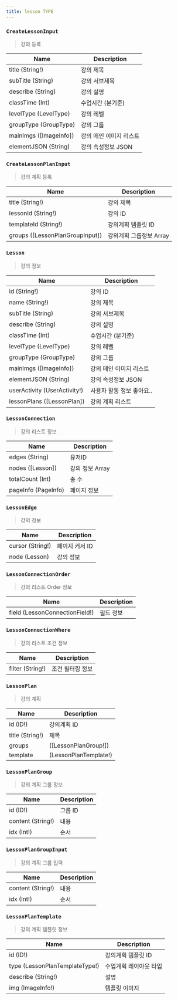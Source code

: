 ```yaml
---
title: lesson TYPE
---
```



### `CreateLessonInput`
> 강의 등록 

| Name | Description |
| -------- | -------- | 
| title (String!)  | 강의 제목  | 
| subTitle (String) | 강의 서브제목 
| describe (String) | 강의 설명
| classTime (Int) | 수업시간 (분기준)
| levelType (<Link to="/enum/lesson/#LevelType">LevelType</Link>) | 강의 레벨
| groupType (<Link to="/enum/lesson/#GroupType">GroupType</Link>) | 강의 그룹
| mainImgs ([<Link to="/type/imageInfo/#ImageInfo">ImageInfo</Link>]) | 강의 메인 이미지 리스트
| elementJSON (String) | 강의 속성정보 JSON

### `CreateLessonPlanInput`
> 강의 계획 등록 

| Name | Description |
| -------- | -------- | 
| title (String!)  | 강의 제목  | 
| lessonId (String!) | 강의 ID
| templateId (String!) | 강의계획 템플릿 ID
| groups ([<Link to="/type/lesson/#LessonPlanGroupInput">LessonPlanGroupInput</Link>]) | 강의계획 그룹정보 Array



### `Lesson`
> 강의 정보

| Name | Description |
| -------- | -------- | 
| id (String!)  | 강의 ID  | 
| name (String!)  | 강의 제목  | 
| subTitle (String) | 강의 서브제목 
| describe (String) | 강의 설명
| classTime (Int) | 수업시간 (분기준)
| levelType (<Link to="/enum/lesson/#LevelType">LevelType</Link>) | 강의 레벨
| groupType (<Link to="/enum/lesson/#GroupType">GroupType</Link>) | 강의 그룹
| mainImgs ([<Link to="/type/imageInfo/#ImageInfo">ImageInfo</Link>]) | 강의 메인 이미지 리스트
| elementJSON (String) | 강의 속성정보 JSON
| userActivity (UserActivity!) | 사용자 활동 정보 좋아요..
| lessonPlans ([LessonPlan]) | 강의 계획 리스트

### `LessonConnection`
> 강의 리스트 정보

| Name | Description |
| -------- | -------- | 
| edges (String)  | 유저ID  | 
| nodes ([<Link to="/type/lesson/#Lesson">Lesson</Link>])  | 강의 정보 Array  |
| totalCount (Int) | 총 수 
| pageInfo (<Link to="/type/pageInfo/#PageInfo">PageInfo</Link>)  | 페이지 정보  

### `LessonEdge`
> 강의 정보

| Name | Description |
| -------- | -------- | 
| cursor (String!)  | 페이지 커서 ID  | 
| node (<Link to="/type/lesson/#Lesson">Lesson</Link>)  | 강의 정보  |

### `LessonConnectionOrder`
> 강의 리스트 Order 정보

| Name | Description |
| -------- | -------- | 
| field (<Link to="/enum/lesson/#LessonConnectionField">LessonConnectionField</Link>!)  | 필드 정보 | 

### `LessonConnectionWhere`
> 강의 리스트 조건 정보

| Name | Description |
| -------- | -------- | 
| filter (String!)  | 조건 필터링 정보  | 


### `LessonPlan`
> 강의 계획

| Name | Description |
| -------- | -------- | 
| id (ID!)  | 강의계획 ID  |
| title (String!) | 제목
| groups |  ([<Link to="/type/lesson/#LessonPlanGroup">LessonPlanGroup</Link>!]) | 수업계획 그룹
| template | (<Link to="/type/lesson/#LessonPlanTemplate">LessonPlanTemplate</Link>!) | 수업계획 디자인 템플릿


### `LessonPlanGroup`
> 강의 계획 그룹 정보

| Name | Description |
| -------- | -------- | 
| id (ID!) | 그룹 ID
| content (String!)  | 내용  | 
| idx (Int!) | 순서

### `LessonPlanGroupInput`
> 강의 계획 그룹 입력 

| Name | Description |
| -------- | -------- | 
| content (String!)  | 내용  | 
| idx (Int!) | 순서


### `LessonPlanTemplate`
> 강의 계획 템플릿 정보

| Name | Description |
| -------- | -------- | 
| id (ID!)  | 강의계획 템플릿 ID  | 
| type (<Link to="/enum/lesson/#LessonPlanTemplateType">LessonPlanTemplateType</Link>!) | 수업계획 레이아웃 타입
| describe (String!) | 설명
| img (<Link to="/type/imageInfo/#ImageInfo">ImageInfo</Link>!) | 템플릿 이미지

